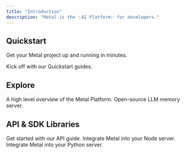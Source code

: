 ```yaml
---
title: "Introduction"
description: "Metal is the ✨AI Platform✨ for developers."
---
```


## Quickstart
Get your Metal project up and running in minutes.

<Card title="Quickstart" icon="globe" href="getting-started">
  Kick off with our Quickstart guides.
</Card>


## Explore

<CardGroup>
  <Card title="Platform Overview" icon="rectangles-mixed" href="/learn-introduction">
    A high level overview of the Metal Platform.
  </Card>
  <Card title="Motorhead" icon="brain" href="https://github.com/getmetal/motorhead">
    Open-source LLM memory server.
  </Card>
</CardGroup>

## API & SDK Libraries

<Card title="API Endpoints" icon="globe" href="/api-reference-new">
  Get started with our API guide.
</Card>

<CardGroup>
  <Card title="Node.js SDK" icon="js" href="/api-reference-new/new-sdk/node">
    Integrate Metal into your Node server.
  </Card>
  <Card title="Python SDK" icon="python" href="/api-reference-new/new-sdk/python">
    Integrate Metal into your Python server.
  </Card>
</CardGroup>
